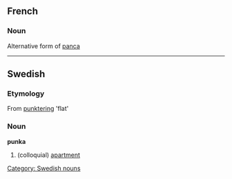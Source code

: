 ==French==

===Noun===
Alternative form of [[panca]]

----

==Swedish==

===Etymology===
From [[punktering]] 'flat'

===Noun===
'''punka''' 
# (colloquial) [[apartment]]

[[Category: Swedish nouns]]